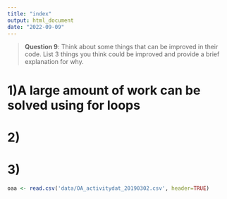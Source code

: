 ```yaml
---
title: "index"
output: html_document
date: "2022-09-09"
---
```


>**Question 9**: Think about some things that can be improved in their code. 
List 3 things you think could be improved and provide a brief explanation for why.

# 1)A large amount of work can be solved using for loops
# 2) 
# 3)
```r
oaa <- read.csv('data/OA_activitydat_20190302.csv', header=TRUE)
```

